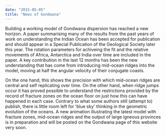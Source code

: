```yaml
---
date: "2015-05-05"
title: "News of Gondwana"
---
```


Building a working model of Gondwana dispersion has reached a new horizon. A
paper  summarising many of the results from the past years of work on
understanding the Indian Ocean  has been accepted for publication and should
appear in a Special Publication of the Geological  Society later this year. The
rotation parameters for achiveing the fit and the relative movements  of Africa,
Antarctica and India over time are included in the paper. A key contribution in
the last 12  months has been the new understanding that has come from
introducing mid-ocean ridges into the  model, moving at half the angular
velocity of their conjugate coasts. 

On the one hand, this shows the precision with which mid-ocean ridges are
central and self replicating over time. On the other hand, when ridge jumps
occur it has proved possible to  understand the restrictions provided by the
record of fracture zones on the ocean floor on just how  this can have happened
in each case. Contrary to what some authors still (attempt to) publish,  there
is little room left for 'blue sky' thinking in the geometric evolution of the
oceans. A new  animation illustrating the latest model with fracture zones,
mid-ocean ridges and the output of  large igneous provinces is in preparation
and will be posted on the Gondwana page of this website  very soon. 

<PublishDate />

